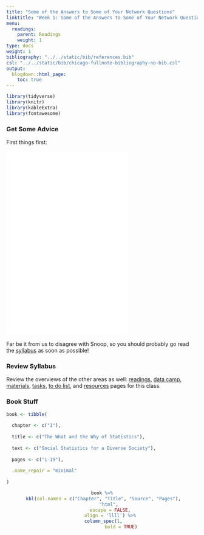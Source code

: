 ```yaml
---
title: "Some of the Answers to Some of Your Network Questions"
linktitle: "Week 1: Some of the Answers to Some of Your Network Questions"
menu:
  readings:
    parent: Readings
    weight: 1
type: docs
weight: 1
bibliography: "../../static/bib/references.bib"
csl: "../../static/bib/chicago-fullnote-bibliography-no-bib.csl"
output:
  blogdown::html_page:
    toc: true
---
```


```r
library(tidyverse)
library(knitr)
library(kableExtra)
library(fontawesome)
```

### Get Some Advice
First things first:
<br>
<br>
<iframe src="/videos/snoop_syllabus.mp4" width="320" height="480" frameBorder="0">Read the syllabus.</iframe>
<br>
<br>Far be it from us to disagree with Snoop, so you should probably go read the [syllabus](/syllabus/) as soon as possible!

### Review Syllabus
Review the overviews of the other areas as well: [readings](/readings/), [data camp](/datacamp/), [materials](/materials/), [tasks](/tasks/), [to do list](/due/), and [resources](/resources/) pages for this class.

### Book Stuff
```r
book <- tibble(
  
  chapter <- c("1"),
  
  title <- c("The What and the Why of Statistics"),
  
  text <- c("Social Statistics for a Diverse Society"),
  
  pages <- c("1-19"),
  
  .name_repair = "minimal"
  
)
```

<center>
```r
book %>%
  kbl(col.names = c("Chapter", "Title", "Source", "Pages"), 
      "html", 
      escape = FALSE,
      align = 'llll') %>%
  column_spec(1, 
              bold = TRUE)
```
</center>
